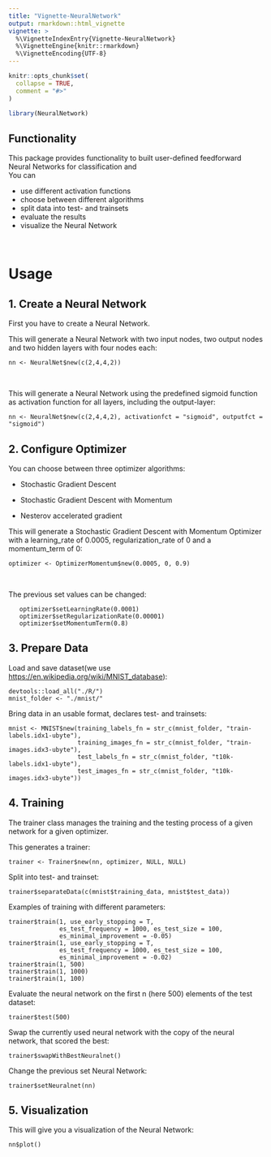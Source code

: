 ```yaml
---
title: "Vignette-NeuralNetwork"
output: rmarkdown::html_vignette
vignette: >
  %\VignetteIndexEntry{Vignette-NeuralNetwork}
  %\VignetteEngine{knitr::rmarkdown}
  %\VignetteEncoding{UTF-8}
---
```


```r
knitr::opts_chunk$set(
  collapse = TRUE,
  comment = "#>"
)
```

```r
library(NeuralNetwork)
```
## Functionality
This package provides functionality to built user-defined feedforward Neural Networks for classification and 
<br>
You can

* use different activation functions
* choose between different algorithms
* split data into test- and trainsets
* evaluate the results
* visualize the Neural Network

<br>



# Usage

## 1. Create a Neural Network 

First you have to create a Neural Network.


This will generate a Neural Network with two input nodes, two output nodes and two hidden layers with four nodes each:

`nn <- NeuralNet$new(c(2,4,4,2))`

<br>

This will generate a Neural Network using the predefined sigmoid function as
activation function for all layers, including the output-layer:


`nn <- NeuralNet$new(c(2,4,4,2), activationfct = "sigmoid", outputfct = "sigmoid")`

## 2. Configure Optimizer

You can choose between three optimizer algorithms:

* Stochastic Gradient Descent 

* Stochastic Gradient Descent with Momentum

* Nesterov accelerated gradient



This will generate a Stochastic Gradient Descent with Momentum Optimizer with a learning_rate of 0.0005, regularization_rate of 0 and a momentum_term of 0:
 
`optimizer <- OptimizerMomentum$new(0.0005, 0, 0.9)`

<br>

The previous set values can be changed:
```
   optimizer$setLearningRate(0.0001)
   optimizer$setRegularizationRate(0.00001)
   optimizer$setMomentumTerm(0.8)
```

## 3. Prepare Data

Load and save dataset(we use <https://en.wikipedia.org/wiki/MNIST_database>):

```
devtools::load_all("./R/")
mnist_folder <- "./mnist/"
```
Bring data in an usable format, declares test- and trainsets:

```
mnist <- MNIST$new(training_labels_fn = str_c(mnist_folder, "train-labels.idx1-ubyte"),
                   training_images_fn = str_c(mnist_folder, "train-images.idx3-ubyte"),
                   test_labels_fn = str_c(mnist_folder, "t10k-labels.idx1-ubyte"),
                   test_images_fn = str_c(mnist_folder, "t10k-images.idx3-ubyte"))

```

## 4. Training

The trainer class manages the training and the testing process of a given network for a given optimizer.



This generates a trainer:
```
trainer <- Trainer$new(nn, optimizer, NULL, NULL)

```
Split into test- and trainset:
```
trainer$separateData(c(mnist$training_data, mnist$test_data))

```

Examples of training with different parameters:
```
trainer$train(1, use_early_stopping = T,
              es_test_frequency = 1000, es_test_size = 100,
              es_minimal_improvement = -0.05)
trainer$train(1, use_early_stopping = T,
              es_test_frequency = 1000, es_test_size = 100,
              es_minimal_improvement = -0.02)
trainer$train(1, 500)
trainer$train(1, 1000)
trainer$train(1, 100)
```

Evaluate the neural network on the first n (here 500) elements of the test dataset: 
```
trainer$test(500)

```
Swap the currently used neural network with the copy of the neural network, that scored the best:

```
trainer$swapWithBestNeuralnet()

```
Change the previous set Neural Network:
```
trainer$setNeuralnet(nn)

```

## 5. Visualization

This will give you a visualization of the Neural Network:

```
nn$plot()

```
